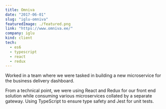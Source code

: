 ```yaml
---
title: Omniva
date: "2017-06-01"
slug: "iglu-omniva"
featuredImage: ./featured.png
link: "https://www.omniva.ee/"
company: iglu
kind: client
tech:
  - es6
  - typescript
  - react
  - redux
---
```


Worked in a team where we were tasked in building a new microservice for the business delivery dashboard.

From a technical point, we were using React and Redux for our front end solution while consuming various microservices collated by a separate gateway.
Using TypeScript to ensure type safety and Jest for unit tests.

